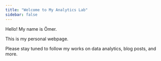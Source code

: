 ```yaml
---
title: "Welcome to My Analytics Lab"
sidebar: false 
---
```


Hello! My name is Ömer.

This is my personal webpage.

Please stay tuned to follow my works on data analytics, blog posts, and more.
